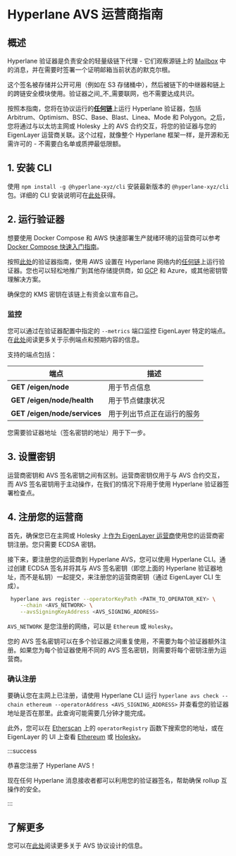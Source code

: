 # Hyperlane AVS 运营商指南

## 概述

Hyperlane 验证器是负责安全的轻量级链下代理 - 它们观察源链上的 [Mailbox](../protocol/mailbox.mdx) 中的消息，并在需要时签署一个证明邮箱当前状态的默克尔根。

这个签名被存储并公开可用（例如在 S3 存储桶中），然后被链下的中继器和链上的跨链安全模块使用。验证器之间_不_需要联网，也不需要达成共识。

按照本指南，您将在协议运行的[**任何链**](https://github.com/hyperlane-xyz/hyperlane-registry/tree/main/chains)上运行 Hyperlane 验证器，包括 Arbitrum、Optimism、BSC、Base、Blast、Linea、Mode 和 Polygon。之后，您将通过与以太坊主网或 Holesky 上的 AVS 合约交互，将您的验证器与您的 EigenLayer 运营商关联。这个过程，就像整个 Hyperlane 框架一样，是开源和无需许可的 - 不需要白名单或质押最低限额。

## 1. 安装 CLI

使用 `npm install -g @hyperlane-xyz/cli` 安装最新版本的 `@hyperlane-xyz/cli` 包。详细的 CLI 安装说明可在[此处](https://docs.hyperlane.xyz/docs/reference/cli)获得。

## 2. 运行验证器

想要使用 Docker Compose 和 AWS 快速部署生产就绪环境的运营商可以参考 [Docker Compose 快速入门指南](../operate/docker-quickstart.mdx)。

按照[此处](../operate/validators/run-validators.mdx)的验证器指南，使用 AWS 设置在 Hyperlane 网络内的[任何链](https://github.com/hyperlane-xyz/hyperlane-registry/tree/main/chains)上运行验证器。您也可以轻松地推广到其他存储提供商，如 [GCP](https://github.com/hyperlane-xyz/hyperlane-monorepo/pull/3156) 和 Azure，或其他密钥管理解决方案。

确保您的 KMS 密钥在该链上有资金以宣布自己。

### 监控

您可以通过在验证器配置中指定的 `--metrics` 端口监控 EigenLayer 特定的端点。在[此处](https://docs.eigenlayer.xyz/eigenlayer/avs-guides/spec/api/)阅读更多关于示例端点和预期内容的信息。

支持的端点包括：

| 端点                        | 描述                                |
| ---------------------------- | ------------------------------------------ |
| **GET /eigen/node**          | 用于节点信息                              |
| **GET /eigen/node/health**   | 用于节点健康状况                            |
| **GET /eigen/node/services** | 用于列出节点正在运行的服务 |

您需要验证器地址（签名密钥的地址）用于下一步。

## 3. 设置密钥

运营商密钥和 AVS 签名密钥之间有区别。运营商密钥仅用于与 AVS 合约交互，而 AVS 签名密钥用于主动操作，在我们的情况下将用于使用 Hyperlane 验证器签署检查点。

## 4. 注册您的运营商

首先，确保您已在主网或 Holesky 上[作为 EigenLayer 运营商](https://docs.eigenlayer.xyz/eigenlayer/operator-guides/operator-installation#operator-configuration-and-registration)使用您的运营商密钥注册。您只需要 ECDSA 密钥。

接下来，要注册您的运营商到 Hyperlane AVS，您可以使用 Hyperlane CLI。通过创建 ECDSA 签名并将其与 AVS 签名密钥（即您上面的 Hyperlane 验证器地址，而不是私钥）一起提交，来注册您的运营商密钥（通过 EigenLayer CLI 生成）。

```bash
 hyperlane avs register --operatorKeyPath <PATH_TO_OPERATOR_KEY> \
    --chain <AVS_NETWORK> \
    --avsSigningKeyAddress <AVS_SIGNING_ADDRESS>
```

`AVS_NETWORK` 是您注册的网络，可以是 `Ethereum` 或 `Holesky`。

您的 AVS 签名密钥可以在多个验证器之间重复使用，不需要为每个验证器额外注册。如果您为每个验证器使用不同的 AVS 签名密钥，则需要将每个密钥注册为运营商。

### 确认注册

要确认您在主网上已注册，请使用 Hyperlane CLI 运行 `hyperlane avs check --chain ethereum --operatorAddress <AVS_SIGNING_ADDRESS>` 并查看您的验证器地址是否在那里。此查询可能需要几分钟才能完成。

此外，您可以在 [Etherscan](https://etherscan.io/address/0x272CF0BB70D3B4f79414E0823B426d2EaFd48910#readProxyContract#F12) 上的 `operatorRegistry` 函数下搜索您的地址，或在 EigenLayer 的 UI 上查看 [Ethereum](https://app.eigenlayer.xyz/avs/0xe8e59c6c8b56f2c178f63bcfc4ce5e5e2359c8fc) 或 [Holesky](https://holesky.eigenlayer.xyz/avs/0xc76e477437065093d353b7d56c81ff54d167b0ab)。

:::success

恭喜您注册了 Hyperlane AVS！

现在任何 Hyperlane 消息接收者都可以利用您的验证器签名，帮助确保 rollup 互操作的安全。

:::

## 了解更多

您可以在[此处](/docs/protocol/economic-security/hyperlane-avs.mdx)阅读更多关于 AVS 协议设计的信息。
